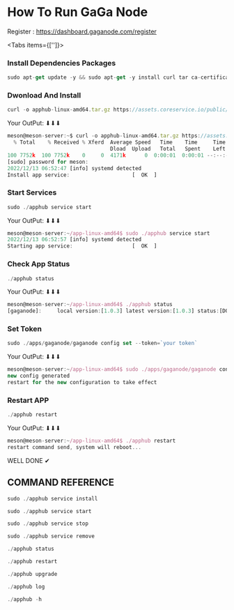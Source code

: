 

# How To Run GaGa Node

Register : https://dashboard.gaganode.com/register

<Tabs items={['']}>

</Tabs>

<Steps>

### Install Dependencies Packages

```js filename="Install Dependencies Packages" copy
sudo apt-get update -y && sudo apt-get -y install curl tar ca-certificates
```

### Dwonload And Install
```js filename="Dwonload & Install" copy
curl -o apphub-linux-amd64.tar.gz https://assets.coreservice.io/public/package/60/app-market-gaga-pro/1.0.4/app-market-gaga-pro-1_0_4.tar.gz && tar -zxf apphub-linux-amd64.tar.gz && rm -f apphub-linux-amd64.tar.gz && cd ./apphub-linux-amd64 && sudo ./apphub service install
```
Your OutPut: ⬇⬇⬇

```js filename="Console OutPut" 
meson@meson-server:~$ curl -o apphub-linux-amd64.tar.gz https://assets.coreservice.io/public/package/60/app-market-gaga-pro/1.0.4/app-market-gaga-pro-1_0_4.tar.gz && tar -zxf apphub-linux-amd64.tar.gz && rm -f apphub-linux-amd64.tar.gz && cd ./apphub-linux-amd64 && sudo ./apphub service install
  % Total    % Received % Xferd  Average Speed   Time    Time     Time  Current
                                 Dload  Upload   Total   Spent    Left  Speed
100 7752k  100 7752k    0     0  4171k      0  0:00:01  0:00:01 --:--:-- 4170k
[sudo] password for meson:
2022/12/13 06:52:47 [info] systemd detected
Install app service:					[  OK  ]

```

### Start Services

```js filename="Start Services" copy
sudo ./apphub service start
```
Your OutPut: ⬇⬇⬇
```js filename="Console OutPut" 
meson@meson-server:~/app-linux-amd64$ sudo ./apphub service start
2022/12/13 06:52:57 [info] systemd detected
Starting app service:					[  OK  ]
```

### Check App Status

```js filename="Check App Status" copy
./apphub status
```
Your OutPut: ⬇⬇⬇
```js filename="Console Output"
meson@meson-server:~/app-linux-amd64$ ./apphub status
[gaganode]:		local version:[1.0.3] latest version:[1.0.3] status:[DOWNLOADED]
```

### Set Token

```js filename="Set Token" copy
sudo ./apps/gaganode/gaganode config set --token=`your token`
```
Your OutPut: ⬇⬇⬇
```js filename="Console OutPut"
meson@meson-server:~/app-linux-amd64$ sudo ./apps/gaganode/gaganode config set --token=albrcgctlhzgdhramuywpwje
new config generated
restart for the new configuration to take effect
```

### Restart APP

```js filename="Restart APP" copy
./apphub restart
```

Your OutPut: ⬇⬇⬇

```js filename="Console Output"
meson@meson-server:~/app-linux-amd64$ ./apphub restart
restart command send, system will reboot...
```


WELL DONE ✔

</Steps>

## COMMAND REFERENCE

```js filename="install node" copy
sudo ./apphub service install  
```
```js filename=" Start Node" copy
sudo ./apphub service start   
```
```js filename="Stop Node" copy
sudo ./apphub service stop 
```
```js filename="Remove Node" copy
sudo ./apphub service remove
```
```js filename="check node running status" copy
./apphub status
```
```js filename="Restart Node" copy
./apphub restart
```
```js filename="Upgrade Node" copy
./apphub upgrade
```
```js filename="Check Log" copy
./apphub log
```
```js filename="Check Help" copy
./apphub -h 
```
